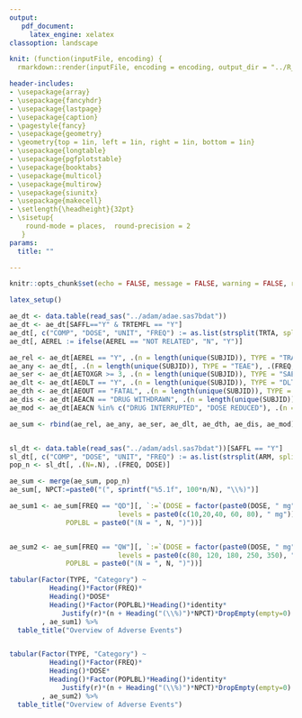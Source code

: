 ```yaml
---
output:  
   pdf_document:
     latex_engine: xelatex
classoption: landscape

knit: (function(inputFile, encoding) {
  rmarkdown::render(inputFile, encoding = encoding, output_dir = "../R_Output")})

header-includes:
- \usepackage{array}
- \usepackage{fancyhdr}
- \usepackage{lastpage}
- \usepackage{caption}
- \pagestyle{fancy}
- \usepackage{geometry}
- \geometry{top = 1in, left = 1in, right = 1in, bottom = 1in}
- \usepackage{longtable}
- \usepackage{pgfplotstable}
- \usepackage{booktabs}
- \usepackage{multicol}
- \usepackage{multirow}
- \usepackage{siunitx}
- \usepackage{makecell}
- \setlength{\headheight}{32pt}
- \sisetup{ 
    round-mode = places,  round-precision = 2
   }
params:
  title: ""

---
```



```r
knitr::opts_chunk$set(echo = FALSE, message = FALSE, warning = FALSE, results = "asis")

```

\renewcommand{\arraystretch}{1.15}
\centering

```r

latex_setup()

ae_dt <- data.table(read_sas("../adam/adae.sas7bdat"))
ae_dt <- ae_dt[SAFFL=="Y" & TRTEMFL == "Y"]
ae_dt[, c("COMP", "DOSE", "UNIT", "FREQ") := as.list(strsplit(TRTA, split=" ")[[1]]), by=1:NROW(ae_dt) ]
ae_dt[, AEREL := ifelse(AEREL == "NOT RELATED", "N", "Y")]

ae_rel <- ae_dt[AEREL == "Y", .(n = length(unique(SUBJID)), TYPE = "TRAE"), .(FREQ, DOSE)]
ae_any <- ae_dt[, .(n = length(unique(SUBJID)), TYPE = "TEAE"), .(FREQ, DOSE)]
ae_ser <- ae_dt[AETOXGR >= 3, .(n = length(unique(SUBJID)), TYPE = "SAE"), .(FREQ, DOSE)]
ae_dlt <- ae_dt[AEDLT == "Y", .(n = length(unique(SUBJID)), TYPE = "DLT"), .(FREQ, DOSE)]
ae_dth <- ae_dt[AEOUT == "FATAL", .(n = length(unique(SUBJID)), TYPE = "Death"), .(FREQ, DOSE)]
ae_dis <- ae_dt[AEACN == "DRUG WITHDRAWN", .(n = length(unique(SUBJID)), TYPE = "Withdrawal"), .(FREQ, DOSE)]
ae_mod <- ae_dt[AEACN %in% c("DRUG INTERRUPTED", "DOSE REDUCED"), .(n = length(unique(SUBJID)), TYPE = "Drug Mod"), .(FREQ, DOSE)]

ae_sum <- rbind(ae_rel, ae_any, ae_ser, ae_dlt, ae_dth, ae_dis, ae_mod)


sl_dt <- data.table(read_sas("../adam/adsl.sas7bdat"))[SAFFL == "Y"]
sl_dt[, c("COMP", "DOSE", "UNIT", "FREQ") := as.list(strsplit(ARM, split=" ")[[1]]), by=1:NROW(sl_dt) ]
pop_n <- sl_dt[, .(N=.N), .(FREQ, DOSE)]

ae_sum <- merge(ae_sum, pop_n)
ae_sum[, NPCT:=paste0("(", sprintf("%5.1f", 100*n/N), "\\%)")]

ae_sum1 <- ae_sum[FREQ == "QD"][, `:=`(DOSE = factor(paste0(DOSE, " mg"),
                           levels = paste0(c(10,20,40, 60, 80), " mg")),
              POPLBL = paste0("(N = ", N, ")"))]


ae_sum2 <- ae_sum[FREQ == "QW"][, `:=`(DOSE = factor(paste0(DOSE, " mg"),
                           levels = paste0(c(80, 120, 180, 250, 350), " mg")),
              POPLBL = paste0("(N = ", N, ")"))]

tabular(Factor(TYPE, "Category") ~
          Heading()*Factor(FREQ)*
          Heading()*DOSE*
          Heading()*Factor(POPLBL)*Heading()*identity*
             Justify(r)*(n + Heading("(\\%)")*NPCT)*DropEmpty(empty=0)
        , ae_sum1) %>%
  table_title("Overview of Adverse Events")


tabular(Factor(TYPE, "Category") ~
          Heading()*Factor(FREQ)*
          Heading()*DOSE*
          Heading()*Factor(POPLBL)*Heading()*identity*
             Justify(r)*(n + Heading("(\\%)")*NPCT)*DropEmpty(empty=0)
        , ae_sum2) %>%
  table_title("Overview of Adverse Events")


```
